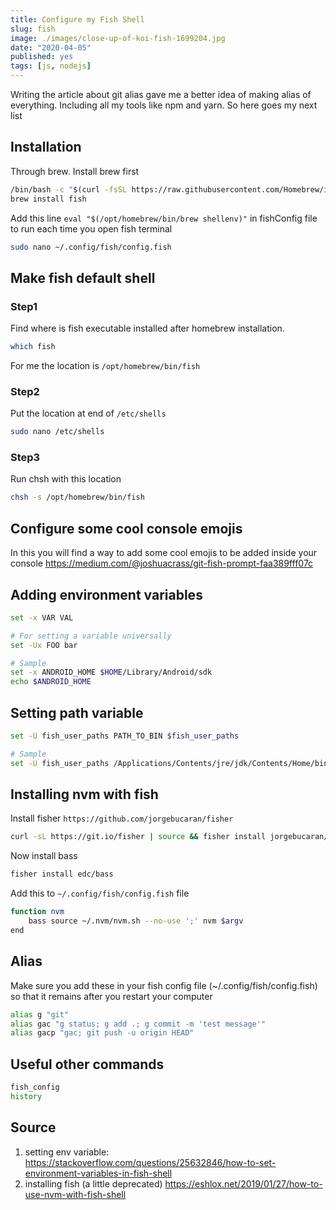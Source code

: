 ```yaml
---
title: Configure my Fish Shell
slug: fish
image: ./images/close-up-of-koi-fish-1699204.jpg
date: "2020-04-05"
published: yes
tags: [js, nodejs]
---
```



Writing the article about git alias gave me a better idea of making alias of everything. Including all my tools like npm and yarn. So here goes my next list

## Installation

Through brew. Install brew first

<CodeDivWrapper>

```bash
/bin/bash -c "$(curl -fsSL https://raw.githubusercontent.com/Homebrew/install/master/install.sh)"
brew install fish
```

</CodeDivWrapper>

Add this line `eval "$(/opt/homebrew/bin/brew shellenv)"` in fishConfig file to run each time you open fish terminal


<CodeDivWrapper>

```bash
sudo nano ~/.config/fish/config.fish
```

</CodeDivWrapper>

## Make fish default shell

### Step1

Find where is fish executable installed after homebrew installation.

<CodeDivWrapper>

```bash
which fish
```

</CodeDivWrapper>

For me the location is `/opt/homebrew/bin/fish`

### Step2

Put the location at end of `/etc/shells`

<CodeDivWrapper>

```bash
sudo nano /etc/shells
```

</CodeDivWrapper>

### Step3

Run chsh with this location

<CodeDivWrapper>

```bash
chsh -s /opt/homebrew/bin/fish
```

</CodeDivWrapper>


## Configure some cool console emojis

In this you will find a way to add some cool emojis to be added inside your console
https://medium.com/@joshuacrass/git-fish-prompt-faa389fff07c

## Adding environment variables

<CodeDivWrapper>

```bash
set -x VAR VAL

# For setting a variable universally
set -Ux FOO bar

# Sample
set -x ANDROID_HOME $HOME/Library/Android/sdk
echo $ANDROID_HOME
```

</CodeDivWrapper>

## Setting path variable

<CodeDivWrapper>

```bash
set -U fish_user_paths PATH_TO_BIN $fish_user_paths

# Sample
set -U fish_user_paths /Applications/Contents/jre/jdk/Contents/Home/bin $fish_user_paths
```

</CodeDivWrapper>

## Installing nvm with fish

Install fisher `https://github.com/jorgebucaran/fisher`

<CodeDivWrapper>

```bash
curl -sL https://git.io/fisher | source && fisher install jorgebucaran/fisher
```

</CodeDivWrapper>


Now install bass

<CodeDivWrapper>

```bash
fisher install edc/bass
```

</CodeDivWrapper>

Add this to `~/.config/fish/config.fish` file

<CodeDivWrapper>

```bash
function nvm
    bass source ~/.nvm/nvm.sh --no-use ';' nvm $argv
end
```

</CodeDivWrapper>

## Alias

Make sure you add these in your fish config file (~/.config/fish/config.fish) so that it remains after you restart your computer

<CodeDivWrapper>

```bash
alias g "git"
alias gac "g status; g add .; g commit -m 'test message'"
alias gacp "gac; git push -u origin HEAD"
```

</CodeDivWrapper>

## Useful other commands

<CodeDivWrapper>

```bash
fish_config
history
```

</CodeDivWrapper>

## Source

1. setting env variable: https://stackoverflow.com/questions/25632846/how-to-set-environment-variables-in-fish-shell
2. installing fish (a little deprecated) https://eshlox.net/2019/01/27/how-to-use-nvm-with-fish-shell